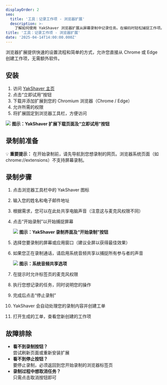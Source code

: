 ```yaml
---
displayOrder: 2
seo:
  title: '工具：记录工作项 - 浏览器扩展'
  description: >-
    了解如何使用 YakShaver 浏览器扩展从屏幕录制中记录任务。在编码时轻松捕捉工作项。
title: '工具：记录工作项 - 浏览器扩展'
date: '2025-04-14T14:00:00.000Z'
---
```


浏览器扩展提供快速的设置流程和简单的方式，允许您直接从 Chrome 或 Edge 创建工作项，无需额外软件。

## 安装

1. 访问 [YakShaver 主页](https://yakshaver.ai)
2. 点击“立即试用”按钮
3. 下载并添加扩展到您的 Chromium 浏览器（Chrome / Edge）
4. 允许所需的权限
5. 将扩展固定到浏览器工具栏，方便访问

![](/YakShaver/Docs/Try-it-now.png)
**图示：YakShaver 扩展下载页面及“立即试用”按钮**

## 录制前准备

💡 **重要提示：** 在开始录制前，请先导航到您想录制的网页。浏览器系统页面（如 chrome://extensions）不支持屏幕录制。

## 录制步骤

1. 点击浏览器工具栏中的 YakShaver 图标
2. 输入您的姓名和电子邮件地址
3. 根据需求，您可以在此处共享电脑声音（注意这与麦克风权限不同）
4. 点击“开始录制”以开始捕捉屏幕

   ![](/YakShaver/Docs/Start-Recording.png)
   **图示：YakShaver 录制界面及“开始录制”按钮**
5. 选择您要录制的屏幕或应用窗口（建议全屏以获得最佳效果）
6. 如果您正在录制通话，请启用系统音频共享以捕捉所有参与者的声音

   ![](/YakShaver/Docs/Computer-audio.png)
   **图示：系统音频共享选项**
7. 在提示时允许标签页的麦克风权限
8. 执行您想记录的任务，同时说明您的操作
9. 完成后点击“停止录制”
10. YakShaver 会自动处理您的录制内容并创建工单
11. 打开生成的工单，查看您新创建的工作项

## 故障排除

* **看不到录制按钮？**\
  尝试刷新页面或重新安装扩展
* **看不到停止按钮？**\
  要停止录制，必须返回到您开始录制的浏览器标签页
* **录制过程中想取消任务？**\
  只需点击取消按钮即可